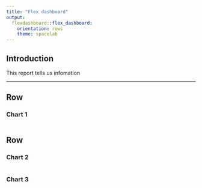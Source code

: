 ```yaml
---
title: "Flex dashboard"
output: 
  flexdashboard::flex_dashboard:
    orientation: rows
    theme: spacelab
---
```


Introduction {.sidebar}
-------------------------------------
This report tells us infomation

-------------------------------------
    
Row 
-------------------------------------
    
### Chart 1
    
```r
```
   
Row {.tabset .tabset-fade}
-------------------------------------
   
### Chart 2

```r
```   
 
### Chart 3
    
```r
```
